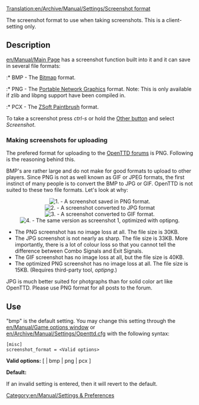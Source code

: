 [[Translation:en/Archive/Manual/Settings/Screenshot format]]
[[Category:en/Manual/Settings & Preferences]]

The screenshot format to use when taking screenshots. This is a client-setting only.

==Description==
[[en/Manual/Main Page]] has a screenshot function built into it and it can save in several file formats:

:* BMP - The [http://en.wikipedia.org/wiki/Windows_bitmap Bitmap] format.
:* PNG - The [http://www.libpng.org/pub/png/ Portable Network Graphics] format.  Note: This is only available if zlib and libpng support have been compiled in.
:* PCX - The [http://en.wikipedia.org/wiki/PCX ZSoft Paintbrush] format.

To take a screenshot press ''ctrl-s'' or hold the [http://wiki.openttd.org/index.php/Game_interface#Various Other button] and select ''Screenshot''.

===Making screenshots for uploading===
The prefered format for uploading to the [http://www.tt-forums.net/index.php?c=20 OpenTTD forums] is PNG.  Following is the reasoning behind this.

BMP's are rather large and do not make for good formats to upload to other players.  Since PNG is not as well known as GIF or JPEG formats, the first instinct of many people is to convert the BMP to JPG or GIF.  OpenTTD is not suited to these two file formats.  Let's look at why:

<center>[[File:en/Manual/Screenshot png.png|center|frame|1. - A screenshot saved in PNG format.]]
[[File:en/Manual/Screenshot jpg.jpeg|center|frame|2. - A screenshot converted to JPG format]]
[[File:en/Manual/Screenshot gif.gif|center|frame|3. - A screenshot converted to GIF format.]]
[[File:en/Screenshot optimized png.png|center|frame|4. - The same version as screenshot 1, optimized with optipng.]]</center>

*The PNG screenshot has no image loss at all.  The file size is 30KB.
*The JPG screenshot is not nearly as sharp.  The file size is 33KB.  More importantly, there is a lot of colour loss so that you cannot tell the difference between Combo Signals and Exit Signals.
*The GIF screenshot has no image loss at all,  but the file size is 40KB.
*The optimized PNG screenshot has no image loss at all. The file size is 15KB. (Requires third-party tool, ''optipng''.)

JPG is much better suited for photgraphs than for solid color art like OpenTTD.  Please use PNG format for all posts to the forum.

{{en/Note|PCX files are a legacy feature as the original Transport Tycoon could only save in PCX format.  PCX files do not compress very much, the example above as a PCX is 233KB.}}

==Use==

"bmp" is the default setting.  You may change this setting through the [[en/Manual/Game options window]] or [[en/Archive/Manual/Settings/Openttd.cfg]] with the following syntax:

<pre>
[misc]
screenshot_format = <Valid options>
</pre>

'''Valid options:''' [ <empty> | bmp | png | pcx ]

'''Default:''' <empty>

If an invalid setting is entered, then it will revert to the default.